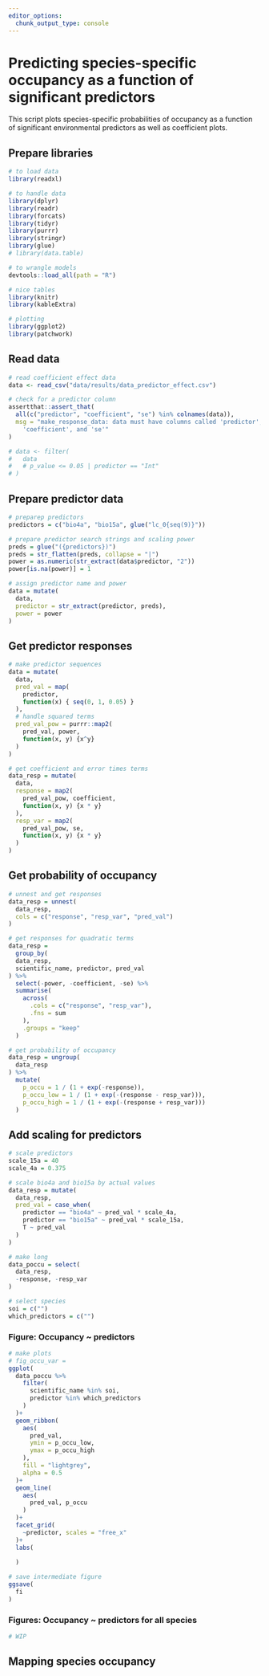 ```yaml
---
editor_options: 
  chunk_output_type: console
---
```


# Predicting species-specific occupancy as a function of significant predictors

This script plots species-specific probabilities of occupancy as a function of significant environmental predictors as well as coefficient plots. 

## Prepare libraries

```r
# to load data
library(readxl)

# to handle data
library(dplyr)
library(readr)
library(forcats)
library(tidyr)
library(purrr)
library(stringr)
library(glue)
# library(data.table)

# to wrangle models
devtools::load_all(path = "R")

# nice tables
library(knitr)
library(kableExtra)

# plotting
library(ggplot2)
library(patchwork)
```

## Read data

```r
# read coefficient effect data
data <- read_csv("data/results/data_predictor_effect.csv")
```

```r
# check for a predictor column
assertthat::assert_that(
  all(c("predictor", "coefficient", "se") %in% colnames(data)),
  msg = "make_response_data: data must have columns called 'predictor',
    'coefficient', and 'se'"
)

# data <- filter(
#   data
#   # p_value <= 0.05 | predictor == "Int"
# )
```

## Prepare predictor data

```r
# preparep predictors
predictors = c("bio4a", "bio15a", glue("lc_0{seq(9)}"))

# prepare predictor search strings and scaling power
preds = glue("({predictors})")
preds = str_flatten(preds, collapse = "|")
power = as.numeric(str_extract(data$predictor, "2"))
power[is.na(power)] = 1

# assign predictor name and power
data = mutate(
  data,
  predictor = str_extract(predictor, preds),
  power = power
)
```

## Get predictor responses

```r
# make predictor sequences
data = mutate(
  data,
  pred_val = map(
    predictor,
    function(x) { seq(0, 1, 0.05) }
  ),
  # handle squared terms
  pred_val_pow = purrr::map2(
    pred_val, power,
    function(x, y) {x^y}
  )
)

# get coefficient and error times terms
data_resp = mutate(
  data,
  response = map2(
    pred_val_pow, coefficient,
    function(x, y) {x * y}
  ),
  resp_var = map2(
    pred_val_pow, se,
    function(x, y) {x * y}
  )
)
```

## Get probability of occupancy

```r
# unnest and get responses
data_resp = unnest(
  data_resp, 
  cols = c("response", "resp_var", "pred_val")
)

# get responses for quadratic terms
data_resp =
  group_by(
  data_resp,
  scientific_name, predictor, pred_val
) %>% 
  select(-power, -coefficient, -se) %>% 
  summarise(
    across(
      .cols = c("response", "resp_var"),
      .fns = sum
    ), 
    .groups = "keep"
  )

# get probability of occupancy
data_resp = ungroup(
  data_resp
) %>% 
  mutate(
    p_occu = 1 / (1 + exp(-response)),
    p_occu_low = 1 / (1 + exp(-(response - resp_var))),
    p_occu_high = 1 / (1 + exp(-(response + resp_var)))
  )
```

## Add scaling for predictors

```r
# scale predictors
scale_15a = 40
scale_4a = 0.375

# scale bio4a and bio15a by actual values
data_resp = mutate(
  data_resp,
  pred_val = case_when(
    predictor == "bio4a" ~ pred_val * scale_4a,
    predictor == "bio15a" ~ pred_val * scale_15a,
    T ~ pred_val
  )
)

# make long
data_poccu = select(
  data_resp,
  -response, -resp_var
)
```

```r
# select species
soi = c("")
which_predictors = c("")
```

### Figure: Occupancy ~ predictors

```r
# make plots
# fig_occu_var =
ggplot(
  data_poccu %>% 
    filter(
      scientific_name %in% soi,
      predictor %in% which_predictors
    )
  )+
  geom_ribbon(
    aes(
      pred_val,
      ymin = p_occu_low,
      ymax = p_occu_high
    ),
    fill = "lightgrey",
    alpha = 0.5
  )+
  geom_line(
    aes(
      pred_val, p_occu
    )
  )+
  facet_grid(
    ~predictor, scales = "free_x"
  )+
  labs(
    
  )

# save intermediate figure
ggsave(
  fi
)
```

### Figures: Occupancy ~ predictors for all species

```r
# WIP
```


## Mapping species occupancy

```r

```

```r

```

